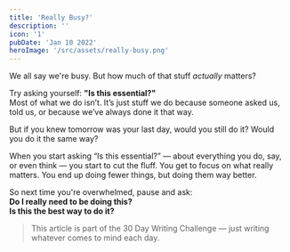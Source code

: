 ```yaml
---
title: 'Really Busy?'
description: ''
icon: '1'
pubDate: 'Jan 10 2022'
heroImage: '/src/assets/really-busy.png'
---
```


We all say we're busy. But how much of that stuff *actually* matters?

Try asking yourself: **"Is this essential?"**  
Most of what we do isn’t. It’s just stuff we do because someone asked us, told us, or because we’ve always done it that way.

But if you knew tomorrow was your last day, would you still do it? Would you do it the same way?

When you start asking “Is this essential?” — about everything you do, say, or even think — you start to cut the fluff. You get to focus on what really matters. You end up doing fewer things, but doing them way better.

So next time you're overwhelmed, pause and ask:  
**Do I really need to be doing this?**  
**Is this the best way to do it?**

> This article is part of the 30 Day Writing Challenge — just writing whatever comes to mind each day.

